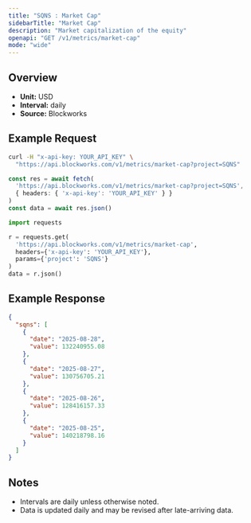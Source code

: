 ```yaml
---
title: "SQNS : Market Cap"
sidebarTitle: "Market Cap"
description: "Market capitalization of the equity"
openapi: "GET /v1/metrics/market-cap"
mode: "wide"
---
```


## Overview

- **Unit:** USD
- **Interval:** daily
- **Source:** Blockworks

## Example Request

<CodeGroup>

```bash cURL
curl -H "x-api-key: YOUR_API_KEY" \
  "https://api.blockworks.com/v1/metrics/market-cap?project=SQNS"
```

```typescript TypeScript
const res = await fetch(
  'https://api.blockworks.com/v1/metrics/market-cap?project=SQNS',
  { headers: { 'x-api-key': 'YOUR_API_KEY' } }
)
const data = await res.json()
```

```python Python
import requests

r = requests.get(
  'https://api.blockworks.com/v1/metrics/market-cap',
  headers={'x-api-key': 'YOUR_API_KEY'},
  params={'project': 'SQNS'}
)
data = r.json()
```

</CodeGroup>

## Example Response

```json
{
  "sqns": [
    {
      "date": "2025-08-28",
      "value": 132240955.08
    },
    {
      "date": "2025-08-27",
      "value": 130756705.21
    },
    {
      "date": "2025-08-26",
      "value": 128416157.33
    },
    {
      "date": "2025-08-25",
      "value": 140218798.16
    }
  ]
}
```

## Notes
- Intervals are daily unless otherwise noted.
- Data is updated daily and may be revised after late-arriving data.

